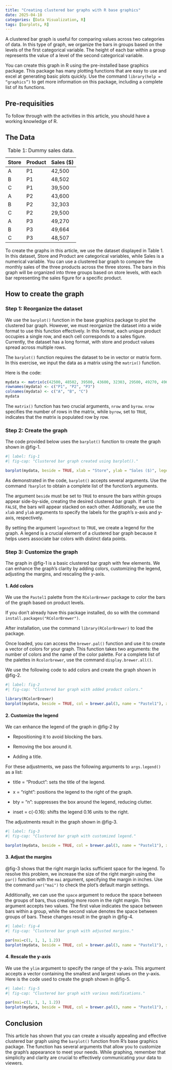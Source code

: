 ---
title: "Creating clustered bar graphs with R base graphics"
date: 2025-04-18
categories: [Data Visualization, R]
tags: [barplots, R]
---

A clustered bar graph is useful for comparing values across two categories of data. In this type of graph, we organize the bars in groups based on the levels of the first categorical variable. The height of each bar within a group represents the value of a level of the second categorical variable.

You can create this graph in R using the pre-installed base graphics package. This package has many plotting functions that are easy to use and excel at generating basic plots quickly. Use the command `library(help = “graphics”)` to get more information on this package, including a complete list of its functions.

## **Pre-requisities**

To follow through with the activities in this article, you should have a working knowledge of R.

## The Data

```{=html}
<table>
  <caption>Table 1: Dummy sales data.</caption>
  <thead>
    <tr>
      <th>Store</th>
      <th>Product</th>
      <th>Sales ($)</th>
    </tr>
  </thead>
  <tbody>
    <tr>
      <td>A</td>
      <td>P1</td>
      <td>42,500</td>
    </tr>
    <tr>
      <td>B</td>
      <td>P1</td>
      <td>48,502</td>
    </tr>
    <tr>
      <td>C</td>
      <td>P1</td>
      <td>39,500</td>
    </tr>
    <tr>
      <td>A</td>
      <td>P2</td>
      <td>43,600</td>
    </tr>
    <tr>
      <td>B</td>
      <td>P2</td>
      <td>32,303</td>
    </tr>
    <tr>
      <td>C</td>
      <td>P2</td>
      <td>29,500</td>
    </tr>
    <tr>
      <td>A</td>
      <td>P3</td>
      <td>49,270</td>
    </tr>
    <tr>
      <td>B</td>
      <td>P3</td>
      <td>49,664</td>
    </tr>
    <tr>
      <td>C</td>
      <td>P3</td>
      <td>48,507</td>
    </tr>
  </tbody>
</table>
```
To create the graphs in this article, we use the dataset displayed in Table 1. In this dataset, Store and Product are categorical variables, while Sales is a numerical variable. You can use a clustered bar graph to compare the monthly sales of the three products across the three stores. The bars in this graph will be organized into three groups based on store levels, with each bar representing the sales figure for a specific product.

## How to create the graph

### Step 1: Reorganize the dataset

We use the `barplot()` function in the base graphics package to plot the clustered bar graph. However, we must reorganize the dataset into a wide format to use this function effectively. In this format, each unique product occupies a single row, and each cell corresponds to a sales figure. Currently, the dataset has a long format, with store and product values spread across multiple rows.

The `barplot()` function requires the dataset to be in vector or matrix form. In this exercise, we input the data as a matrix using the `matrix()` function.

Here is the code:

```{r}
mydata <- matrix(c(42500, 48502, 39500, 43600, 32303, 29500, 49270, 49664, 48507), nrow = 3, byrow = TRUE)
rownames(mydata) <- c("P1", "P2", "P3")
colnames(mydata) <- c("A", "B", "C")
mydata
```

The `matrix()` function has two crucial arguments, `nrow` and `byrow`. `nrow` specifies the number of rows in the matrix, while `byrow`, set to `TRUE`, indicates that the matrix is populated row by row.

### Step 2: Create the graph

The code provided below uses the `barplot()` function to create the graph shown in @fig-1.

```{r}
#| label: fig-1
#| fig-cap: "Clustered bar graph created using barplot()."

barplot(mydata, beside = TRUE, xlab = "Store", ylab = "Sales ($)", legend.text = TRUE)
```

As demonstrated in the code, `barplot()` accepts several arguments. Use the command `?barplot` to obtain a complete list of the function’s arguments.

The argument `beside` must be set to `TRUE` to ensure the bars within groups appear side-by-side, creating the desired clustered bar graph. If set to `FALSE`, the bars will appear stacked on each other. Additionally, we use the `xlab` and `ylab` arguments to specify the labels for the graph’s x-axis and y-axis, respectively.

By setting the argument `legendtext` to `TRUE`, we create a legend for the graph. A legend is a crucial element of a clustered bar graph because it helps users associate bar colors with distinct data points.

### Step 3: Customize the graph

The graph in @fig-1 is a basic clustered bar graph with few elements. We can enhance the graph’s clarity by adding colors, customizing the legend, adjusting the margins, and rescaling the y-axis.

#### 1. Add colors

We use the `Pastel1` palette from the `RColorBrewer` package to color the bars of the graph based on product levels.

If you don’t already have this package installed, do so with the command `install.packages("RColorBrewer")`.

After installation, use the command `library(RColorBrewer)` to load the package.

Once loaded, you can access the `brewer.pal()` function and use it to create a vector of colors for your graph. This function takes two arguments: the number of colors and the name of the color palette. For a complete list of the palettes in `Rcolorbrewer`, use the command `display.brewer.all()`.

We use the following code to add colors and create the graph shown in @fig-2.

```{r}
#| label: fig-2
#| fig-cap: "Clustered bar graph with added product colors."

library(RColorBrewer)
barplot(mydata, beside = TRUE, col = brewer.pal(3, name = "Pastel1"), xlab = "Store", ylab = "Sales ($)", legend.text = TRUE)
```

#### 2. Customize the legend

We can enhance the legend of the graph in @fig-2 by

-   Repositioning it to avoid blocking the bars.

-   Removing the box around it.

-   Adding a title.

For these adjustments, we pass the following arguments to `args.legend()` as a list:

-   title = "Product": sets the title of the legend.

-   x = "right": positions the legend to the right of the graph.

-   bty = "n": suppresses the box around the legend, reducing clutter.

-   inset = c(-0.16): shifts the legend 0.16 units to the right.

The adjustments result in the graph shown in @fig-3.

```{r}
#| label: fig-3
#| fig-cap: "Clustered bar graph with customized legend."

barplot(mydata, beside = TRUE, col = brewer.pal(3, name = "Pastel1"), xlab = "Store", ylab = "Sales ($)", legend.text = TRUE, args.legend = list(title = "Product", x = "right", bty = "n", inset = -0.16))
```

#### 3. Adjust the margins

@fig-3 shows that the right margin lacks sufficient space for the legend. To resolve this problem, we increase the size of the right margin using the `par()` function with the `mai` argument, specifying the margin in inches. Use the command `par("mai")` to check the plot’s default margin settings.

Additionally, we can use the `space` argument to reduce the space between the groups of bars, thus creating more room in the right margin. This argument accepts two values. The first value indicates the space between bars within a group, while the second value denotes the space between groups of bars. These changes result in the graph in @fig-4.

```{r}
#| label: fig-4
#| fig-cap: "Clustered bar graph with adjusted margins."

par(mai=c(1, 1, 1, 1.2))
barplot(mydata, beside = TRUE, col = brewer.pal(3, name = "Pastel1"), space = c(0, 0.6), xlab = "Store", ylab = "Sales ($)", legend.text = TRUE, args.legend = list(title = "Product", x = "right", bty = "n", inset = -0.16))
```

#### 4. Rescale the y-axis

We use the `ylim` argument to specify the range of the y-axis. This argument accepts a vector containing the smallest and largest values on the y-axis. Here is the code used to create the graph shown in @fig-5.

```{r}
#| label: fig-5
#| fig-cap: "Clustered bar graph with various modifications."

par(mai=c(1, 1, 1, 1.2))
barplot(mydata, beside = TRUE, col = brewer.pal(3, name = "Pastel1"), space = c(0, 0.6), xlab = "Store", ylab = "Sales ($)", ylim = c(0, 60000), legend.text = TRUE, args.legend = list(title = "Product", x = "right", bty = "n", inset = -0.16))
```

## Conclusion

This article has shown that you can create a visually appealing and effective clustered bar graph using the `barplot()` function from R’s base graphics package. The function has several arguments that allow you to customize the graph’s appearance to meet your needs. While graphing, remember that simplicity and clarity are crucial to effectively communicating your data to viewers.
